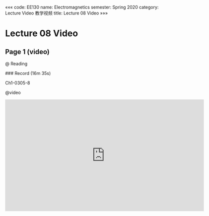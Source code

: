 «««
code: EE130
name: Electromagnetics
semester: Spring 2020
category: Lecture Video 教学视频
title: Lecture 08 Video
»»»

# Lecture 08 Video

## Page 1 (video)

@ Reading

<div class="markdown-body">
### Record (16m 35s)

Ch1-0305-8
</div>

@video

<iframe src="https://sbbrisk.com/e/8vgcinh8mxnf.html" frameborder=0 marginwidth=0 marginheight=0 scrolling=no width=640 height=360 allowfullscreen></iframe>
